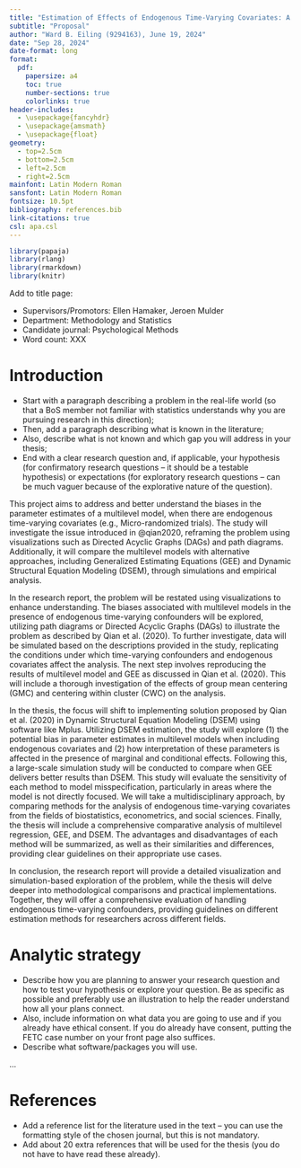 ```yaml
---
title: "Estimation of Effects of Endogenous Time-Varying Covariates: A Comparison Of Multilevel Modeling and Generalized Estimating Equations"
subtitle: "Proposal"
author: "Ward B. Eiling (9294163), June 19, 2024"
date: "Sep 28, 2024"
date-format: long
format: 
  pdf:
    papersize: a4
    toc: true
    number-sections: true
    colorlinks: true
header-includes:
  - \usepackage{fancyhdr}
  - \usepackage{amsmath}
  - \usepackage{float}
geometry:
  - top=2.5cm
  - bottom=2.5cm
  - left=2.5cm
  - right=2.5cm
mainfont: Latin Modern Roman
sansfont: Latin Modern Roman
fontsize: 10.5pt
bibliography: references.bib
link-citations: true
csl: apa.csl
---
```


\newpage

```{=tex}
\pagestyle{fancy}
  \fancyhead{}
  \fancyhead[L]{Proposal}
  \fancyhead[C]{Ward B. Eiling (9294163)}
  \fancyhead[R]{Sep 28, 2024}
  
\floatplacement{figure}{H} % Place all figures exactly "here"
```

```r
library(papaja)
library(rlang)
library(rmarkdown)
library(knitr)
```

Add to title page:

- Supervisors/Promotors: Ellen Hamaker, Jeroen Mulder
- Department: Methodology and Statistics
- Candidate journal: Psychological Methods
- Word count: XXX

\newpage

# Introduction

-	Start with a paragraph describing a problem in the real-life world (so that a BoS member not familiar with statistics understands why you are pursuing research in this direction);
-	Then, add a paragraph describing what is known in the literature;
-	Also, describe what is not known and which gap you will address in your thesis;
-	End with a clear research question and, if applicable, your hypothesis (for confirmatory research questions – it should be a testable hypothesis) or expectations (for exploratory research questions – can be much vaguer because of the explorative nature of the question).

This project aims to address and better understand the biases in the parameter estimates of a multilevel model, when there are endogenous time-varying covariates (e.g., Micro-randomized trials). The study will investigate the issue introduced in @qian2020, reframing the problem using visualizations such as Directed Acyclic Graphs (DAGs) and path diagrams. Additionally, it will compare the multilevel models with alternative approaches, including Generalized Estimating Equations (GEE) and Dynamic Structural Equation Modeling (DSEM), through simulations and empirical analysis.

In the research report, the problem will be restated using visualizations to enhance understanding. The biases associated with multilevel models in the presence of endogenous time-varying confounders will be explored, utilizing path diagrams or Directed Acyclic Graphs (DAGs) to illustrate the problem as described by Qian et al. (2020). To further investigate, data will be simulated based on the descriptions provided in the study, replicating the conditions under which time-varying confounders and endogenous covariates affect the analysis. The next step involves reproducing the results of multilevel model and GEE as discussed in Qian et al. (2020). This will include a thorough investigation of the effects of group mean centering (GMC) and centering within cluster (CWC) on the analysis.

In the thesis, the focus will shift to implementing solution proposed by Qian et al. (2020) in Dynamic Structural Equation Modeling (DSEM) using software like Mplus. Utilizing DSEM estimation, the study will explore (1) the potential bias in parameter estimates in multilevel models when including endogenous covariates and (2) how interpretation of these parameters is affected in the presence of marginal and conditional effects. Following this, a large-scale simulation study will be conducted to compare when GEE delivers better results than DSEM. This study will evaluate the sensitivity of each method to model misspecification, particularly in areas where the model is not directly focused. We will take a multidisciplinary approach, by comparing methods for the analysis of endogenous time-varying covariates from the fields of biostatistics, econometrics, and social sciences. Finally, the thesis will include a comprehensive comparative analysis of multilevel regression, GEE, and DSEM. The advantages and disadvantages of each method will be summarized, as well as their similarities and differences, providing clear guidelines on their appropriate use cases.

In conclusion, the research report will provide a detailed visualization and simulation-based exploration of the problem, while the thesis will delve deeper into methodological comparisons and practical implementations. Together, they will offer a comprehensive evaluation of handling endogenous time-varying confounders, providing guidelines on different estimation methods for researchers across different fields.

# Analytic strategy

-	Describe how you are planning to answer your research question and how to test your hypothesis or explore your question. Be as specific as possible and preferably use an illustration to help the reader understand how all your plans connect.
-	Also, include information on what data you are going to use and if you already have ethical consent. If you do already have consent, putting the FETC case number on your front page also suffices. 
-	Describe what software/packages you will use.

...

\newpage

# References

-	Add a reference list for the literature used in the text – you can use the formatting style of the chosen journal, but this is not mandatory.
-	Add about 20 extra references that will be used for the thesis (you do not have to have read these already).


::: {#refs}
:::
